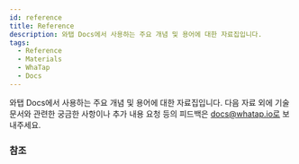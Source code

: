 ```yaml
---
id: reference
title: Reference
description: 와탭 Docs에서 사용하는 주요 개념 및 용어에 대한 자료집입니다.
tags:
  - Reference
  - Materials
  - WhaTap
  - Docs
---
```


와탭 Docs에서 사용하는 주요 개념 및 용어에 대한 자료집입니다. 다음 자료 외에 기술 문서와 관련한 궁금한 사항이나 추가 내용 요청 등의 피드백은 docs@whatap.io로 보내주세요.

### 참조


<DocCardList/>
